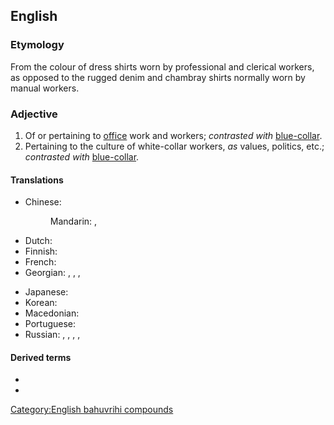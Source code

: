 {{also|whitecollar}}
==English==

===Etymology===
From the colour of dress shirts worn by professional and clerical workers, as opposed to the rugged denim and chambray shirts normally worn by manual workers.

===Adjective===
{{en-adj|head=[[white]]-[[collar]]}}

# Of or pertaining to [[office]] work and workers; ''contrasted with'' [[blue-collar]].
# Pertaining to the culture of white-collar workers, ''as'' values, politics, etc.; ''contrasted with'' [[blue-collar]].

====Translations====
{{trans-top|of or pertaining to office work and workers}}
* Chinese:
*: Mandarin: {{t+|cmn|白領|sc=Hani}}, {{t+|cmn|白领|tr=báilǐng|sc=Hani}}
* Dutch: {{t|nl|witteboorden-}}
* Finnish: {{t|fi|valkokaulus-}}
* French: {{t+|fr|col blanc}}
* Georgian: {{t|ka|საოფისე|sc=Geor}}, {{t|ka|საკანცელარიო|sc=Geor}}, {{t|ka|თეთრსაყელოიანი|sc=Geor}}, {{t|ka|თეთრსაყელოიანები|sc=Geor}}
{{trans-mid}}
* Japanese: {{t|ja|ホワイトカラー|tr=howaito karā|sc=Jpan}}
* Korean: {{t+|ko|화이트칼라|sc=Kore}}
* Macedonian: {{t|mk|канцела́риски}}
* Portuguese: {{t|pt|[[de]]/[[do]] [[colarinho branco]]}}
* Russian: {{t+|ru|канцеля́рский}}, {{t+|ru|конто́рский}}, {{t+|ru|о́фисный}}, {{t+|ru|чистый|alt=«чи́стый»}}, {{t|ru|«[[бе́лый]] [[воротничо́к]]»|m}} {{qualifier|noun}}
{{trans-bottom}}

====Derived terms====
* {{l|en|white-collar crime}}
* {{l|fi|white-collar worker}}

[[Category:English bahuvrihi compounds]]